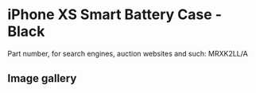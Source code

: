 # iPhone XS Smart Battery Case - Black

Part number, for search engines, auction websites and such: MRXK2LL/A

## Image gallery

<div style={{ width: "768px" }}>
  <GalleryComponent
    images={[
      {
        original: "/everysource/MRXK2",
        thumbnail: "/everypreview/MRXK2",
      },
      {
        original: "/everysource/MRXK2_AV2",
        thumbnail: "/everypreview/MRXK2_AV2",
      },
      {
        original: "/everysource/MRXK2_AV3",
        thumbnail: "/everypreview/MRXK2_AV3",
      },
      {
        original: "/everysource/MRXK2_AV4",
        thumbnail: "/everypreview/MRXK2_AV4",
      },
      {
        original: "/everysource/MRXK2_AV5",
        thumbnail: "/everypreview/MRXK2_AV5",
      },
      {
        original: "/everysource/MRXK2_AV6",
        thumbnail: "/everypreview/MRXK2_AV6",
      }
    ]}
  />
</div>